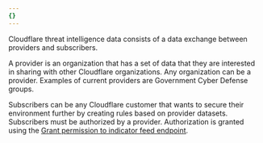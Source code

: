 ```yaml
---
{}
---
```



Cloudflare threat intelligence data consists of a data exchange between providers and subscribers.

A provider is an organization that has a set of data that they are interested in sharing with other Cloudflare organizations. Any organization can be a provider. Examples of current providers are Government Cyber Defense groups.

Subscribers can be any Cloudflare customer that wants to secure their environment further by creating rules based on provider datasets. Subscribers must be authorized by a provider. Authorization is granted using the [Grant permission to indicator feed endpoint](/api/resources/intel/subresources/indicator_feeds/subresources/permissions/methods/create/).
